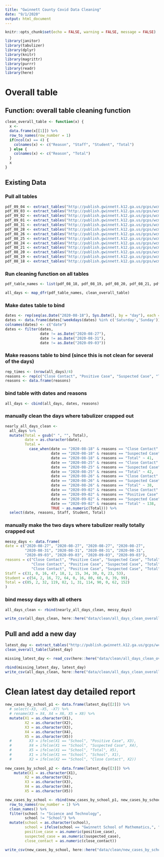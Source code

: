 ```yaml
---
title: "Gwinnett County Covid Data Cleaning"
date: "9/1/2020"
output: html_document
---
```


```r
knitr::opts_chunk$set(echo = FALSE, warning = FALSE, message = FALSE)
```

```r
library(janitor)
library(tabulizer)
library(dplyr)
library(knitr)
library(magrittr)
library(purrr)
library(readr)
library(here)
```

# Overall table

## Function: overall table cleaning function 
```r
clean_overall_table <- function(x) {
  x <-
  data.frame(x[[1]]) %>% 
  row_to_names(row_number = 1)
  if(ncol(x) == 4) {
    colnames(x) <- c("Reason", "Staff", "Student", "Total")
  } else {
    colnames(x) <- c("Reason", "Total")
  }
  x
}
```

## Existing Data

### Pull all tables
```r
pdf_09_04 <- extract_tables("http://publish.gwinnett.k12.ga.us/gcps/wcm/connect/2d402f08-522f-4cc9-83f2-535726422841/9.4.2020-Local-School-COVID-19-Reporting-Daily-Report.pdf?MOD=AJPERES")
pdf_09_03 <- extract_tables("http://publish.gwinnett.k12.ga.us/gcps/wcm/connect/d9d665d9-18b2-46fd-80bd-3bc7df7d6f58/9.3.2020-Local-School-COVID-19-Reporting-Daily-Report.pdf?MOD=AJPERES")
pdf_09_02 <- extract_tables("http://publish.gwinnett.k12.ga.us/gcps/wcm/connect/09a1e3b6-46ed-48f9-bc4a-061e54c50471/9.2.2020-Local-School-COVID-19-Reporting-Daily-Report.v2.pdf?MOD=AJPERES")
pdf_09_01 <- extract_tables("http://publish.gwinnett.k12.ga.us/gcps/wcm/connect/1f516db8-e7ef-4919-8c96-65447d83171c/9.1.2020-Local-School-COVID-19-Reporting-Daily-Report-v2.pdf?MOD=AJPERES")
pdf_08_31 <- extract_tables("http://publish.gwinnett.k12.ga.us/gcps/wcm/connect/069e1e6e-0642-4607-913f-ed1d94e0d1bc/8.31.2020-Local-School-COVID-19-Reporting-Daily-Report.eq.pdf?MOD=AJPERES")
pdf_08_28 <- extract_tables("http://publish.gwinnett.k12.ga.us/gcps/wcm/connect/10e3c4a0-157b-4f3a-94c3-2f1a09a8d0e1/8.28.2020-Local-School-COVID-19-Reporting-Daily-Report.eq.pdf?MOD=AJPERES")
pdf_08_26 <- extract_tables("http://publish.gwinnett.k12.ga.us/gcps/wcm/connect/c32f8f78-8d6a-495e-975e-e75d5f7327a6/8.26.2020-Local-School-COVID19-Reporting-Daily-Report.eq.pdf?MOD=AJPERES")
pdf_08_25 <- extract_tables("http://publish.gwinnett.k12.ga.us/gcps/wcm/connect/52071556-0d5a-4118-b073-6acd0a5e62f0/8.25.2020-Local-School-COVID-19-Reporting-Daily-Report.eq.pdf?MOD=AJPERES")
pdf_08_24 <- extract_tables("http://publish.gwinnett.k12.ga.us/gcps/wcm/connect/50e67bcc-6e9a-4677-b83f-f8ffcc77b611/8.24.2020-Local-School-COVID-19-Reporting-Daily-Report.pdf?MOD=AJPERES")
pdf_08_21 <- extract_tables("http://publish.gwinnett.k12.ga.us/gcps/wcm/connect/e271ac1d-1f66-4f73-9429-54106cf65de0/8.21.2020-Local-School-COVID-19-Reporting-Daily-Report.pdf?MOD=AJPERES")
pdf_08_20 <- extract_tables("http://publish.gwinnett.k12.ga.us/gcps/wcm/connect/fc8ccad8-d591-4230-84c8-44be4dc89a10/8.20.2020-Local-School-COVID-19-Reporting-Daily-Report.eq.pdf?MOD=AJPERES")
pdf_08_19 <- extract_tables("http://publish.gwinnett.k12.ga.us/gcps/wcm/connect/4c44b0d3-866b-4112-abd4-e3b0d54442ed/8.19.2020-Local-School-COVID-19-Reporting-Daily-Report.eq.pdf?MOD=AJPERES")
pdf_08_18 <- extract_tables("http://publish.gwinnett.k12.ga.us/gcps/wcm/connect/e1e3ea68-4240-4b38-a0d4-9fd685971820/8.18.2020-Local-School-COVID-19-Reporting-Daily-Report.eq.pdf?MOD=AJPERES")

```

### Run cleaning function on all tables 
```r
pdf_table_names <- list(pdf_08_18, pdf_08_19, pdf_08_20, pdf_08_21, pdf_08_24, pdf_08_25, pdf_08_26, pdf_08_28, pdf_09_01, pdf_09_02, pdf_09_04)

all_days <- map_dfr(pdf_table_names, clean_overall_table) 
```

### Make dates table to bind 
```r
dates <- rep(seq(as.Date("2020-08-18"), Sys.Date(), by = "day"), each = 4)
dates <- data.frame(dates[!weekdays(dates) %in% c('Saturday','Sunday')]) 
colnames(dates) <- c("date")
dates <- filter(dates, 
                date != as.Date("2020-08-27"), 
                date != as.Date("2020-08-31"), 
                date != as.Date("2020-09-03"))
```


### Make reasons table to bind (since this is not clean for several of the days)
```r
rep_times <- (nrow(all_days)/4)
reasons <- rep(c("Close Contact", "Positive Case", "Suspected Case", "Total"), rep_times)
reasons <- data.frame(reasons)
```


### bind table with dates and reasons 
```r
all_days <- cbind(all_days, dates, reasons)
```


### manually clean the days where tabulizer crapped out
```r
nearly_all_days_clean <- 
  all_days %>% 
  mutate(Total = gsub(" ", "", Total), 
         date = as.character(date), 
         Total = 
           case_when(date == "2020-08-18" & reasons == "Close Contact" ~ 17, 
                     date == "2020-08-18" & reasons == "Suspected Case" ~ 21, 
                     date == "2020-08-18" & reasons == "Total" ~ 41,
                     date == "2020-08-25" & reasons == "Close Contact" ~ 19, 
                     date == "2020-08-25" & reasons == "Suspected Case" ~ 18, 
                     date == "2020-08-25" & reasons == "Total" ~ 42,
                     date == "2020-08-26" & reasons == "Close Contact" ~ 20, 
                     date == "2020-08-26" & reasons == "Suspected Case" ~ 18, 
                     date == "2020-08-26" & reasons == "Total" ~ 38,
                     date == "2020-09-02" & reasons == "Close Contact" ~ 103, 
                     date == "2020-09-02" & reasons == "Positive Case" ~ 2, 
                     date == "2020-09-02" & reasons == "Suspected Case" ~ 33, 
                     date == "2020-09-02" & reasons == "Total" ~ 138,
                     TRUE ~ as.numeric(Total))) %>% 
  select(date, reasons, Staff, Student, Total)
```


### manually make the two days where tabulizer really totally crapped out
```r
messy_days <- data.frame(
date = c("2020-08-27", "2020-08-27", "2020-08-27", "2020-08-27", 
         "2020-08-31", "2020-08-31", "2020-08-31", "2020-08-31", 
         "2020-09-03", "2020-09-03", "2020-09-03", "2020-09-03"), 
reasons = c("Close Contact", "Positive Case", "Suspected Case", "Total", 
            "Close Contact", "Positive Case", "Suspected Case", "Total", 
            "Close Contact", "Positive Case", "Suspected Case", "Total"), 
Staff = c(31, 0, 16, 47, 18, 1, 15, 34, 30, 0, 23, 53), 
Student = c(54, 2, 16, 72, 64, 0, 16, 80, 60, 0, 39, 99), 
Total = c(85, 2, 32, 119, 82, 1, 31, 114, 90, 0, 62, 152)
)

```

### bind messy days with all others
```r
all_days_clean <- rbind(nearly_all_days_clean, messy_days)
```


```r
write_csv(all_days_clean, here::here("data/clean/all_days_clean_overall.csv"))
```


## Pull and add a new day 
```r
latest_day <- extract_tables("http://publish.gwinnett.k12.ga.us/gcps/wcm/connect/2d402f08-522f-4cc9-83f2-535726422841/9.4.2020-Local-School-COVID-19-Reporting-Daily-Report.pdf?MOD=AJPERES")
clean_overall_table(latest_day)

missing_latest_day <- read_csv(here::here("data/clean/all_days_clean_overall.csv"))

rbind(missing_latest_day, latest_day)
write_csv(all_days_clean, here::here("data/clean/all_days_clean_overall.csv"))
```

# Clean latest day detailed report
```r
new_cases_by_school_p1 <- data.frame(latest_day[[2]]) %>% 
  # select(-X3, -X5, -X7) %>% 
  # rename(X3 = X4, X4 = X6, X5 = X8) %>% 
  mutate(X1 = as.character(X1),
         X2 = as.character(X2),
         X3 = as.character(X3),
         X4 = as.character(X4),
         X5 = as.character(X5))
  #        X3 = ifelse(X1 == "School", "Positive Case", X3), 
  #        X4 = ifelse(X1 == "School", "Suspected Case", X4), 
  #        X5 = ifelse(X1 == "School", "Total", X5), 
  #        X1 = ifelse(X1 == "School", "School", X1), 
  #        X2 = ifelse(X2 == "School", "Close Contact", X2))
  
new_cases_by_school_p2 <- data.frame(latest_day[[3]]) %>% 
    mutate(X1 = as.character(X1),
         X2 = as.character(X2),
         X3 = as.character(X3),
         X4 = as.character(X4),
         X5 = as.character(X5))

new_cases_by_school <- rbind(new_cases_by_school_p1, new_cases_by_school_p2) %>% 
  row_to_names(row_number = 1) %>% 
  clean_names() %>% 
  filter(school != "Science and Technology", 
         school != "School") %>% 
  mutate(school = as.character(school), 
         school = ifelse(school == "Gwinnett School of Mathematics,", "Gwinnett School of Mathematics, Science and Technology", school), 
         positive_case = as.numeric(positive_case), 
         suspected_case = as.numeric(suspected_case),
         close_contact = as.numeric(close_contact))

write_csv(new_cases_by_school, here::here("data/clean/new_cases_by_school.csv"))
```

